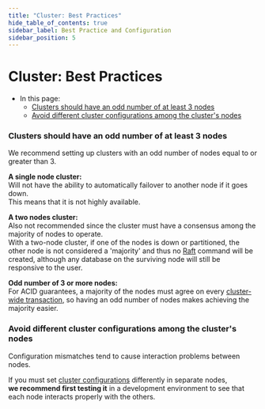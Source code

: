```yaml
---
title: "Cluster: Best Practices"
hide_table_of_contents: true
sidebar_label: Best Practice and Configuration
sidebar_position: 5
---
```



# Cluster: Best Practices
<Admonition type="note" title="">

* In this page:
   * [Clusters should have an odd number of at least 3 nodes](../../server/clustering/cluster-best-practice-and-configuration.mdx#clusters-should-have-an-odd-number-of-at-least-3-nodes)
   * [Avoid different cluster configurations among the cluster's nodes](../../server/clustering/cluster-best-practice-and-configuration.mdx#avoid-different-cluster-configurations-among-the-clusters-nodes)

</Admonition>


### Clusters should have an odd number of at least 3 nodes

We recommend setting up clusters with an odd number of nodes equal to or greater than 3.

**A single node cluster:**  
Will not have the ability to automatically failover to another node if it goes down.  
This means that it is not highly available.  

**A two nodes cluster:**  
Also not recommended since the cluster must have a consensus among the majority of nodes to operate.  
With a two-node cluster, if one of the nodes is down or partitioned, the other node is not considered a 'majority'
and thus no [Raft](../../glossary/raft-algorithm.mdx) 
command will be created, although any database on the surviving node will still be responsive to the user.  

**Odd number of 3 or more nodes:**  
For ACID guarantees, a majority of the nodes must agree on every [cluster-wide transaction](../../server/clustering/cluster-transactions.mdx), 
so having an odd number of nodes makes achieving the majority easier.





### Avoid different cluster configurations among the cluster's nodes

Configuration mismatches tend to cause interaction problems between nodes.

If you must set [cluster configurations](../../server/configuration/cluster-configuration.mdx) differently in separate nodes,  
**we recommend first testing it** in a development environment to see that each node interacts properly with the others.



